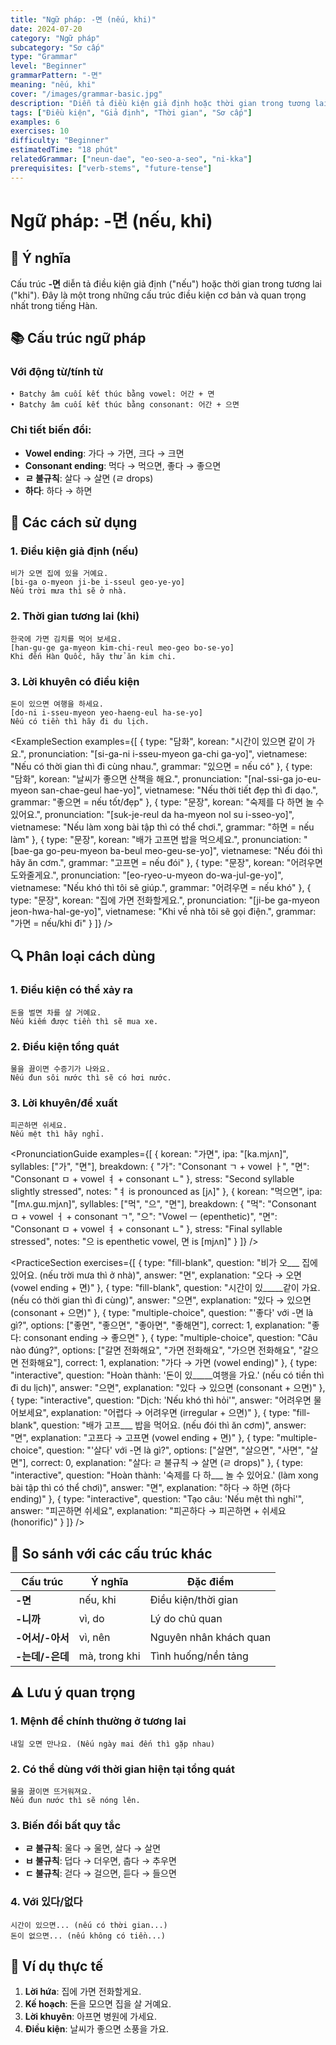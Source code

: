 ```yaml
---
title: "Ngữ pháp: -면 (nếu, khi)"
date: 2024-07-20
category: "Ngữ pháp"
subcategory: "Sơ cấp"
type: "Grammar"
level: "Beginner"
grammarPattern: "-면"
meaning: "nếu, khi"
cover: "/images/grammar-basic.jpg"
description: "Diễn tả điều kiện giả định hoặc thời gian trong tương lai."
tags: ["Điều kiện", "Giả định", "Thời gian", "Sơ cấp"]
examples: 6
exercises: 10
difficulty: "Beginner"
estimatedTime: "18 phút"
relatedGrammar: ["neun-dae", "eo-seo-a-seo", "ni-kka"]
prerequisites: ["verb-stems", "future-tense"]
---
```



# Ngữ pháp: -면 (nếu, khi)

## 📝 Ý nghĩa
Cấu trúc **-면** diễn tả điều kiện giả định ("nếu") hoặc thời gian trong tương lai ("khi"). Đây là một trong những cấu trúc điều kiện cơ bản và quan trọng nhất trong tiếng Hàn.

## 📚 Cấu trúc ngữ pháp

### Với động từ/tính từ
```
• Batchy âm cuối kết thúc bằng vowel: 어간 + 면
• Batchy âm cuối kết thúc bằng consonant: 어간 + 으면
```

### Chi tiết biến đổi:
- **Vowel ending**: 가다 → 가면, 크다 → 크면
- **Consonant ending**: 먹다 → 먹으면, 좋다 → 좋으면
- **ㄹ 불규칙**: 살다 → 살면 (ㄹ drops)
- **하다**: 하다 → 하면

## 🎯 Các cách sử dụng

### 1. Điều kiện giả định (nếu)
```korean
비가 오면 집에 있을 거예요.
[bi-ga o-myeon ji-be i-sseul geo-ye-yo]
Nếu trời mưa thì sẽ ở nhà.
```

### 2. Thời gian tương lai (khi)
```korean
한국에 가면 김치를 먹어 보세요.
[han-gu-ge ga-myeon kim-chi-reul meo-geo bo-se-yo]
Khi đến Hàn Quốc, hãy thử ăn kim chi.
```

### 3. Lời khuyên có điều kiện
```korean
돈이 있으면 여행을 하세요.
[do-ni i-sseu-myeon yeo-haeng-eul ha-se-yo]
Nếu có tiền thì hãy đi du lịch.
```

<ExampleSection 
  examples={[
    {
      type: "담화",
      korean: "시간이 있으면 같이 가요.",
      pronunciation: "[si-ga-ni i-sseu-myeon ga-chi ga-yo]",
      vietnamese: "Nếu có thời gian thì đi cùng nhau.",
      grammar: "있으면 = nếu có"
    },
    {
      type: "담화",
      korean: "날씨가 좋으면 산책을 해요.",
      pronunciation: "[nal-ssi-ga jo-eu-myeon san-chae-geul hae-yo]",
      vietnamese: "Nếu thời tiết đẹp thì đi dạo.",
      grammar: "좋으면 = nếu tốt/đẹp"
    },
    {
      type: "문장",
      korean: "숙제를 다 하면 놀 수 있어요.",
      pronunciation: "[suk-je-reul da ha-myeon nol su i-sseo-yo]",
      vietnamese: "Nếu làm xong bài tập thì có thể chơi.",
      grammar: "하면 = nếu làm"
    },
    {
      type: "문장",
      korean: "배가 고프면 밥을 먹으세요.",
      pronunciation: "[bae-ga go-peu-myeon ba-beul meo-geu-se-yo]",
      vietnamese: "Nếu đói thì hãy ăn cơm.",
      grammar: "고프면 = nếu đói"
    },
    {
      type: "문장",
      korean: "어려우면 도와줄게요.",
      pronunciation: "[eo-ryeo-u-myeon do-wa-jul-ge-yo]",
      vietnamese: "Nếu khó thì tôi sẽ giúp.",
      grammar: "어려우면 = nếu khó"
    },
    {
      type: "문장",
      korean: "집에 가면 전화할게요.",
      pronunciation: "[ji-be ga-myeon jeon-hwa-hal-ge-yo]",
      vietnamese: "Khi về nhà tôi sẽ gọi điện.",
      grammar: "가면 = nếu/khi đi"
    }
  ]}
/>

## 🔍 Phân loại cách dùng

### 1. Điều kiện có thể xảy ra
```korean
돈을 벌면 차를 살 거예요.
Nếu kiếm được tiền thì sẽ mua xe.
```

### 2. Điều kiện tổng quát
```korean
물을 끓이면 수증기가 나와요.
Nếu đun sôi nước thì sẽ có hơi nước.
```

### 3. Lời khuyên/đề xuất
```korean
피곤하면 쉬세요.
Nếu mệt thì hãy nghỉ.
```

<PronunciationGuide 
  examples={[
    {
      korean: "가면",
      ipa: "[ka.mjʌn]",
      syllables: ["가", "면"],
      breakdown: {
        "가": "Consonant ㄱ + vowel ㅏ",
        "면": "Consonant ㅁ + vowel ㅕ + consonant ㄴ"
      },
      stress: "Second syllable slightly stressed",
      notes: "ㅕ is pronounced as [jʌ]"
    },
    {
      korean: "먹으면",
      ipa: "[mʌ.ɡɯ.mjʌn]",
      syllables: ["먹", "으", "면"],
      breakdown: {
        "먹": "Consonant ㅁ + vowel ㅓ + consonant ㄱ",
        "으": "Vowel ㅡ (epenthetic)",
        "면": "Consonant ㅁ + vowel ㅕ + consonant ㄴ"
      },
      stress: "Final syllable stressed",
      notes: "으 is epenthetic vowel, 면 is [mjʌn]"
    }
  ]}
/>

<PracticeSection
  exercises={[
    {
      type: "fill-blank",
      question: "비가 오___ 집에 있어요. (nếu trời mưa thì ở nhà)",
      answer: "면",
      explanation: "오다 → 오면 (vowel ending + 면)"
    },
    {
      type: "fill-blank",
      question: "시간이 있_____같이 가요. (nếu có thời gian thì đi cùng)",
      answer: "으면",
      explanation: "있다 → 있으면 (consonant + 으면)"
    },
    {
      type: "multiple-choice",
      question: "'좋다' với -면 là gì?",
      options: ["좋면", "좋으면", "좋아면", "좋해면"],
      correct: 1,
      explanation: "좋다: consonant ending → 좋으면"
    },
    {
      type: "multiple-choice",
      question: "Câu nào đúng?",
      options: ["갈면 전화해요", "가면 전화해요", "가으면 전화해요", "갈으면 전화해요"],
      correct: 1,
      explanation: "가다 → 가면 (vowel ending)"
    },
    {
      type: "interactive",
      question: "Hoàn thành: '돈이 있_____여행을 가요.' (nếu có tiền thì đi du lịch)",
      answer: "으면",
      explanation: "있다 → 있으면 (consonant + 으면)"
    },
    {
      type: "interactive",
      question: "Dịch: 'Nếu khó thì hỏi'",
      answer: "어려우면 물어보세요",
      explanation: "어렵다 → 어려우면 (irregular + 으면)"
    },
    {
      type: "fill-blank",
      question: "배가 고프___ 밥을 먹어요. (nếu đói thì ăn cơm)",
      answer: "면",
      explanation: "고프다 → 고프면 (vowel ending + 면)"
    },
    {
      type: "multiple-choice",
      question: "'살다' với -면 là gì?",
      options: ["살면", "살으면", "사면", "살면"],
      correct: 0,
      explanation: "살다: ㄹ 불규칙 → 살면 (ㄹ drops)"
    },
    {
      type: "interactive",
      question: "Hoàn thành: '숙제를 다 하___ 놀 수 있어요.' (làm xong bài tập thì có thể chơi)",
      answer: "면",
      explanation: "하다 → 하면 (하다 ending)"
    },
    {
      type: "interactive",
      question: "Tạo câu: 'Nếu mệt thì nghỉ'",
      answer: "피곤하면 쉬세요",
      explanation: "피곤하다 → 피곤하면 + 쉬세요 (honorific)"
    }
  ]}
/>

## 🔄 So sánh với các cấu trúc khác

| Cấu trúc | Ý nghĩa | Đặc điểm |
|----------|---------|----------|
| **-면** | nếu, khi | Điều kiện/thời gian |
| **-니까** | vì, do | Lý do chủ quan |
| **-어서/-아서** | vì, nên | Nguyên nhân khách quan |
| **-는데/-은데** | mà, trong khi | Tình huống/nền tảng |

## ⚠️ Lưu ý quan trọng

### 1. Mệnh đề chính thường ở tương lai
```korean
내일 오면 만나요. (Nếu ngày mai đến thì gặp nhau)
```

### 2. Có thể dùng với thời gian hiện tại tổng quát
```korean
물을 끓이면 뜨거워져요.
Nếu đun nước thì sẽ nóng lên.
```

### 3. Biến đổi bất quy tắc
- **ㄹ 불규칙**: 울다 → 울면, 살다 → 살면
- **ㅂ 불규칙**: 덥다 → 더우면, 춥다 → 추우면  
- **ㄷ 불규칙**: 걷다 → 걸으면, 듣다 → 들으면

### 4. Với 있다/없다
```korean
시간이 있으면... (nếu có thời gian...)
돈이 없으면... (nếu không có tiền...)
```

## 📖 Ví dụ thực tế

1. **Lời hứa**: 집에 가면 전화할게요.
2. **Kế hoạch**: 돈을 모으면 집을 살 거예요.
3. **Lời khuyên**: 아프면 병원에 가세요.
4. **Điều kiện**: 날씨가 좋으면 소풍을 가요.
